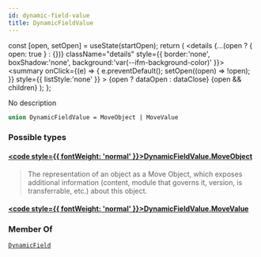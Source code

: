 ```yaml
---
id: dynamic-field-value
title: DynamicFieldValue
---
```









  const [open, setOpen] = useState(startOpen);
  return (
    <details {...(open ? { open: true } : {})} className="details" style={{ border:'none', boxShadow:'none', background:'var(--ifm-background-color)' }}>
      <summary
        onClick={(e) => {
          e.preventDefault();
          setOpen((open) => !open);
        }}
        style={{ listStyle:'none' }}
      >
      {open ? dataOpen : dataClose}
      </summary>
      {open && children}
    </details>
  );
};








No description


```graphql
union DynamicFieldValue = MoveObject | MoveValue
```




### Possible types

#### [<code style={{ fontWeight: 'normal' }}>DynamicFieldValue.<b>MoveObject</b></code>](/references/iota-api/iota-graphql/reference/types/objects/move-object) <Badge class="badge badge--secondary" text="object"/> 
> 
> 
> The representation of an object as a Move Object, which exposes additional
> information (content, module that governs it, version, is transferrable,
> etc.) about this object.
> 

#### [<code style={{ fontWeight: 'normal' }}>DynamicFieldValue.<b>MoveValue</b></code>](/references/iota-api/iota-graphql/reference/types/objects/move-value) <Badge class="badge badge--secondary" text="object"/> 
> 
> 
> 
> 





### Member Of

[`DynamicField`](/references/iota-api/iota-graphql/reference/types/objects/dynamic-field)  <Badge class="badge badge--secondary" text="object"/>

